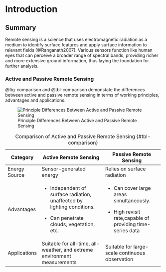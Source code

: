 # Introduction

## Summary

Remote sensing is a science that uses electromagnetic radiation as a medium to identify surface features and apply surface information to relevant fields [@Ranganath2007]. Various sensors function like human eyes that can perceive a broader range of spectral bands, providing richer and more extensive ground information, thus laying the foundation for further analysis.

### Active and Passive Remote Sensing

@fig-comparison and @tbl-comparison demonstate the differences between active and passive remote sensing in terms of working principles, advantages and applications.

![Principle Differences Between Active and Passive Remote Sensing](https://analytik.co.uk/wp-content/uploads/2019/01/active-vs-passive-remote-sensing.png){#fig-comparison}

+---------------+--------------------------------------------------------------------------+-------------------------------------------------------------+
| Category      | Active Remote Sensing                                                    | Passive Remote Sensing                                      |
+===============+==========================================================================+=============================================================+
| Energy Source | Sensor-generated energy                                                  | Relies on surface radiation                                 |
+---------------+--------------------------------------------------------------------------+-------------------------------------------------------------+
| Advantages    | -   Independent of surface radiation, unaffected by lighting conditions. | -   Can cover large areas simultaneously.                   |
|               |                                                                          |                                                             |
|               | -   Can penetrate clouds, vegetation, etc.                               | -   High revisit rate,capable of providing time-series data |
+---------------+--------------------------------------------------------------------------+-------------------------------------------------------------+
| Applications  | Suitable for all-time, all-weather, and extreme                          | Suitable for large-scale continuous observation             |
|               | environment measurements                                                 |                                                             |
+---------------+--------------------------------------------------------------------------+-------------------------------------------------------------+

: Comparison of Active and Passive Remote Sensing {#tbl-comparison}
